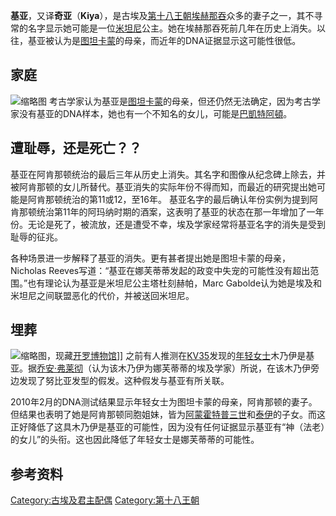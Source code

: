 {{unreferenced|time=2013-8-24}}
{{infobox monarch
| name = 奇亚
| title = [[埃及|埃及]][[王后|王后]]
| image = FaceOfAYoungAmarnaWoman-ThutmoseWorkshop MetropolitanMuseum.png
| caption = 一个阿玛尔奈时期的年轻女子，可能是基亚，现藏於[[纽约|纽约]][[大都会博物馆|大都会博物馆]]
| native_lang1       = [[古埃及语言|古埃及]]名字
| native_lang1_name1 = 两种变体：<br /><hiero>V31:Z4-i-A-B1</hiero><br /><hiero>k:i-Z4:A-B7</hiero>
| burial_place = [[帝王谷|帝王谷]][[KV35|KV35]]？可能埋葬于[[KV63|KV63]]
| spouse = 法老[[埃赫那吞|埃赫那吞]]
| dynasty = [[古埃及|古埃及]][[第十八王朝|第十八王朝]]
| issue = 一个不知名的女儿
| religion = [[古埃及宗教|古埃及宗教]]<br>供奉[[阿顿神|阿顿神]]
}}

'''基亚'''，又译'''奇亚'''（'''Kiya'''），是古埃及[[第十八王朝|第十八王朝]][[埃赫那吞|埃赫那吞]]众多的妻子之一，其不寻常的名字显示她可能是一位[[米坦尼|米坦尼]]公主。她在埃赫那吞死前几年在历史上消失。以往，基亚被认为是[[图坦卡蒙|图坦卡蒙]]的母亲，而近年的DNA证据显示这可能性很低。

==家庭==
[[File:Talata_kiya.jpg|缩略图]]
考古学家认为基亚是[[图坦卡蒙|图坦卡蒙]]的母亲，但还仍然无法确定，因为考古学家没有基亚的DNA样本，她也有一个不知名的女儿，可能是[[巴凱特阿頓|巴凱特阿頓]]。

==遭耻辱，还是死亡？？==
基亚在阿肯那顿统治的最后三年从历史上消失。其名字和图像从纪念碑上除去，并被阿肯那顿的女儿所替代。基亚消失的实际年份不得而知，而最近的研究提出她可能是阿肯那顿统治的第11或12，至16年。 基亚名字的最后确认年份实例为提到阿肯那顿统治第11年的阿玛纳时期的酒案，这表明了基亚的状态在那一年增加了一年份。无论是死了，被流放，还是遭受不幸，埃及学家经常将基亚名字的消失是受到耻辱的征兆。

各种场景进一步解释了基亚的消失。更有甚者提出她是图坦卡蒙的母亲，Nicholas Reeves写道：“基亚在娜芙蒂蒂发起的政变中失宠的可能性没有超出范围。”也有理论认为基亚是米坦尼公主塔杜刻赫帕，Marc Gabolde认为她是埃及和米坦尼之间联盟恶化的代价，并被送回米坦尼。

==埋葬==
[[File:Kiya_canopic_jar_lid.jpg|缩略图]]，现藏[[开罗博物馆|开罗博物馆]]]]
之前有人推测在[[KV35|KV35]]发现的[[年轻女士|年轻女士]]木乃伊是基亚。据[[乔安·弗莱彻|乔安·弗莱彻]]（认为该木乃伊为娜芙蒂蒂的埃及学家）所说，在该木乃伊旁边发现了努比亚发型的假发。这种假发与基亚有所关联。

2010年2月的DNA测试结果显示年轻女士为图坦卡蒙的母亲，阿肯那顿的妻子。但结果也表明了她是阿肯那顿同胞姐妹，皆为[[阿蒙霍特普三世|阿蒙霍特普三世]]和[[泰伊|泰伊]]的子女。而这正好降低了这具木乃伊是基亚的可能性，因为没有任何证据显示基亚有“神（法老）的女儿”的头衔。这也因此降低了年轻女士是娜芙蒂蒂的可能性。

==参考资料==
{{reflist}}

[[Category:古埃及君主配偶|Category:古埃及君主配偶]]
[[Category:第十八王朝|Category:第十八王朝]]